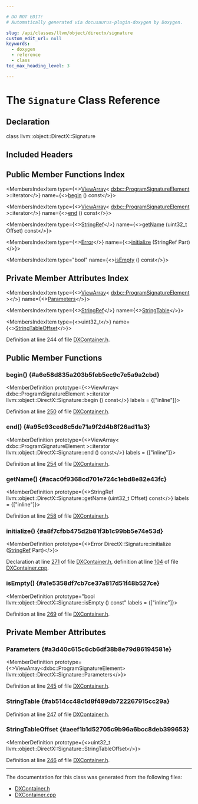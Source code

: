 ```yaml
---

# DO NOT EDIT!
# Automatically generated via docusaurus-plugin-doxygen by Doxygen.

slug: /api/classes/llvm/object/directx/signature
custom_edit_url: null
keywords:
  - doxygen
  - reference
  - class
toc_max_heading_level: 3

---
```





# The `Signature` Class Reference

<DoxygenPage pluginConfig={pluginConfig}>



## Declaration

<CodeBlock>class llvm::object::DirectX::Signature</CodeBlock>

## Included Headers

<IncludesList>
<IncludesListItem
  filePath="llvm/Object/DXContainer.h"
  permalink="/docs/api/files/include/include/llvm/include/llvm/object/dxcontainer-h"
  isLocal="true" />
</IncludesList>

## Public Member Functions Index

<MembersIndex>

<MembersIndexItem
  type={<><a href="/docs/api/structs/llvm/object/viewarray">ViewArray</a>&lt; <a href="/docs/api/structs/llvm/dxbc/programsignatureelement">dxbc::ProgramSignatureElement</a> &gt;::iterator</>}
  name={<><a href="#a6e58d835a203b5feb5ec9c7e5a9a2cbd">begin</a> () const</>}>
</MembersIndexItem>

<MembersIndexItem
  type={<><a href="/docs/api/structs/llvm/object/viewarray">ViewArray</a>&lt; <a href="/docs/api/structs/llvm/dxbc/programsignatureelement">dxbc::ProgramSignatureElement</a> &gt;::iterator</>}
  name={<><a href="#a95c93ced8c5de71a9f2d4b8f26ad11a3">end</a> () const</>}>
</MembersIndexItem>

<MembersIndexItem
  type={<><a href="/docs/api/classes/llvm/stringref">StringRef</a></>}
  name={<><a href="#acac0f9368cd701e724c1ebd8e82e43fc">getName</a> (uint32&#95;t Offset) const</>}>
</MembersIndexItem>

<MembersIndexItem
  type={<><a href="/docs/api/classes/llvm/error">Error</a></>}
  name={<><a href="#a8f7cfbb475d2b81f3b1c99bb5e74e53d">initialize</a> (StringRef Part)</>}>
</MembersIndexItem>

<MembersIndexItem
  type="bool"
  name={<><a href="#a1e5358df7cb7ce37a817d51f48b527ce">isEmpty</a> () const</>}>
</MembersIndexItem>

</MembersIndex>

## Private Member Attributes Index

<MembersIndex>

<MembersIndexItem
  type={<><a href="/docs/api/structs/llvm/object/viewarray">ViewArray</a>&lt; <a href="/docs/api/structs/llvm/dxbc/programsignatureelement">dxbc::ProgramSignatureElement</a> &gt;</>}
  name={<><a href="#a3d40c615c6cb6df38b8e79d86194581e">Parameters</a></>}>
</MembersIndexItem>

<MembersIndexItem
  type={<><a href="/docs/api/classes/llvm/stringref">StringRef</a></>}
  name={<><a href="#ab514cc48c1d8f489db722267915cc29a">StringTable</a></>}>
</MembersIndexItem>

<MembersIndexItem
  type={<>uint32&#95;t</>}
  name={<><a href="#aeef1b1d52705c9b96a6bcc8deb399653">StringTableOffset</a></>}>
</MembersIndexItem>

</MembersIndex>


Definition at line 244 of file <a href="/docs/api/files/include/include/llvm/include/llvm/object/dxcontainer-h">DXContainer.h</a>.

<SectionDefinition>

## Public Member Functions

### begin() {#a6e58d835a203b5feb5ec9c7e5a9a2cbd}

<MemberDefinition
  prototype={<>ViewArray&lt; dxbc::ProgramSignatureElement &gt;::iterator llvm::object::DirectX::Signature::begin () const</>}
  labels = {["inline"]}>

Definition at line <a href="/docs/api/files/include/include/llvm/include/llvm/object/dxcontainer-h/#l00250">250</a> of file <a href="/docs/api/files/include/include/llvm/include/llvm/object/dxcontainer-h">DXContainer.h</a>.
</MemberDefinition>

### end() {#a95c93ced8c5de71a9f2d4b8f26ad11a3}

<MemberDefinition
  prototype={<>ViewArray&lt; dxbc::ProgramSignatureElement &gt;::iterator llvm::object::DirectX::Signature::end () const</>}
  labels = {["inline"]}>

Definition at line <a href="/docs/api/files/include/include/llvm/include/llvm/object/dxcontainer-h/#l00254">254</a> of file <a href="/docs/api/files/include/include/llvm/include/llvm/object/dxcontainer-h">DXContainer.h</a>.
</MemberDefinition>

### getName() {#acac0f9368cd701e724c1ebd8e82e43fc}

<MemberDefinition
  prototype={<>StringRef llvm::object::DirectX::Signature::getName (uint32&#95;t Offset) const</>}
  labels = {["inline"]}>

Definition at line <a href="/docs/api/files/include/include/llvm/include/llvm/object/dxcontainer-h/#l00258">258</a> of file <a href="/docs/api/files/include/include/llvm/include/llvm/object/dxcontainer-h">DXContainer.h</a>.
</MemberDefinition>

### initialize() {#a8f7cfbb475d2b81f3b1c99bb5e74e53d}

<MemberDefinition
  prototype={<>Error DirectX::Signature::initialize (<a href="/docs/api/classes/llvm/stringref">StringRef</a> Part)</>}>

Declaration at line <a href="/docs/api/files/include/include/llvm/include/llvm/object/dxcontainer-h/#l00271">271</a> of file <a href="/docs/api/files/include/include/llvm/include/llvm/object/dxcontainer-h">DXContainer.h</a>, definition at line <a href="/docs/api/files/lib/lib/object/dxcontainer-cpp/#l00104">104</a> of file <a href="/docs/api/files/lib/lib/object/dxcontainer-cpp">DXContainer.cpp</a>.
</MemberDefinition>

### isEmpty() {#a1e5358df7cb7ce37a817d51f48b527ce}

<MemberDefinition
  prototype="bool llvm::object::DirectX::Signature::isEmpty () const"
  labels = {["inline"]}>

Definition at line <a href="/docs/api/files/include/include/llvm/include/llvm/object/dxcontainer-h/#l00269">269</a> of file <a href="/docs/api/files/include/include/llvm/include/llvm/object/dxcontainer-h">DXContainer.h</a>.
</MemberDefinition>

</SectionDefinition>

<SectionDefinition>

## Private Member Attributes

### Parameters {#a3d40c615c6cb6df38b8e79d86194581e}

<MemberDefinition
  prototype={<>ViewArray&lt;dxbc::ProgramSignatureElement&gt; llvm::object::DirectX::Signature::Parameters</>}>

Definition at line <a href="/docs/api/files/include/include/llvm/include/llvm/object/dxcontainer-h/#l00245">245</a> of file <a href="/docs/api/files/include/include/llvm/include/llvm/object/dxcontainer-h">DXContainer.h</a>.
</MemberDefinition>

### StringTable {#ab514cc48c1d8f489db722267915cc29a}

<MemberDefinition
  prototype="StringRef llvm::object::DirectX::Signature::StringTable">

Definition at line <a href="/docs/api/files/include/include/llvm/include/llvm/object/dxcontainer-h/#l00247">247</a> of file <a href="/docs/api/files/include/include/llvm/include/llvm/object/dxcontainer-h">DXContainer.h</a>.
</MemberDefinition>

### StringTableOffset {#aeef1b1d52705c9b96a6bcc8deb399653}

<MemberDefinition
  prototype={<>uint32&#95;t llvm::object::DirectX::Signature::StringTableOffset</>}>

Definition at line <a href="/docs/api/files/include/include/llvm/include/llvm/object/dxcontainer-h/#l00246">246</a> of file <a href="/docs/api/files/include/include/llvm/include/llvm/object/dxcontainer-h">DXContainer.h</a>.
</MemberDefinition>

</SectionDefinition>

<hr/>

The documentation for this class was generated from the following files:

<ul>
<li><a href="/docs/api/files/include/include/llvm/include/llvm/object/dxcontainer-h">DXContainer.h</a></li>
<li><a href="/docs/api/files/lib/lib/object/dxcontainer-cpp">DXContainer.cpp</a></li>
</ul>

</DoxygenPage>
